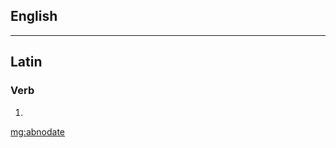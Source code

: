 ==English==
{{only-in|[[Appendix:English dictionary-only terms]]|lang=en}}

----

==Latin==

===Verb===
{{la-verb-form|abnōdāte}}

# {{conjugation of|abnōdō||1|p|pres|act|imp|lang=la}}

[[mg:abnodate]]